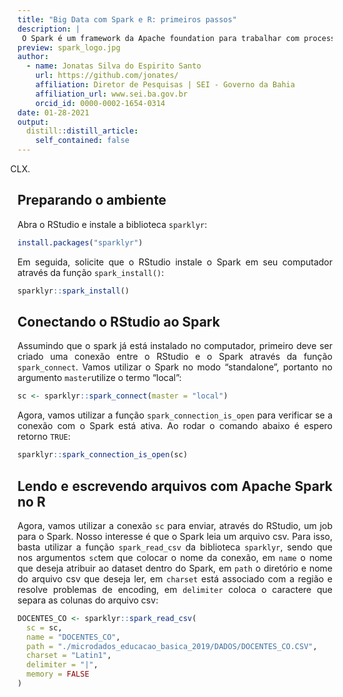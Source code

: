 ```yaml
---
title: "Big Data com Spark e R: primeiros passos"
description: |
 O Spark é um framework da Apache foundation para trabalhar com processamento de big data através de computação distribuida. Atualmente existem duas bibliotecas que permite escrever, em linguagem, jobs para o Spark, a `sparkr` e a `sparklyr`, esta última desenvolvida e mantida pela RStudio. Este post apresenta desde a instalação do Spark até algumas tarefas de manipulação e processamento de dataset no Spark, e o mais legal, tudo direto do RStudio, utilizando linguagem R, através da biblioteca `sparklyr. Os dados do Censo Escolar 2019 foram utilizados como exemplo.
preview: spark_logo.jpg
author:
  - name: Jonatas Silva do Espirito Santo 
    url: https://github.com/jonates/
    affiliation: Diretor de Pesquisas | SEI - Governo da Bahia
    affiliation_url: www.sei.ba.gov.br
    orcid_id: 0000-0002-1654-0314
date: 01-28-2021
output:
  distill::distill_article:
    self_contained: false
---
```

<style>
body {
text-align: justify}
</style>

XXXXXXXXXXXXXXXX.

## Preparando o ambiente

Abra o RStudio e instale a biblioteca `sparklyr`:

``` .r
install.packages("sparklyr")
```

Em seguida, solicite que o RStudio instale o Spark em seu computador através da função `spark_install()`:

``` .r
sparklyr::spark_install()
```


## Conectando o RStudio ao Spark

Assumindo que o spark já está instalado no computador, primeiro deve ser criado uma conexão entre o RStudio e o Spark através da função `spark_connect`. Vamos utilizar o Spark no modo "standalone", portanto no argumento `master`utilize o termo "local":

``` .r
sc <- sparklyr::spark_connect(master = "local")
```

Agora, vamos utilizar a função `spark_connection_is_open` para verificar se a conexão com o Spark está ativa. Ao rodar o comando abaixo é espero retorno `TRUE`:

``` .r
sparklyr::spark_connection_is_open(sc)
```

## Lendo e escrevendo arquivos com Apache Spark no R

Agora, vamos utilizar a conexão `sc` para enviar, através do RStudio, um job para o Spark. Nosso interesse é que o Spark leia um arquivo csv. Para isso, basta utilizar a função `spark_read_csv` da biblioteca `sparklyr`, sendo que nos argumentos `sc`tem que colocar o nome da conexão, em `name` o nome que deseja atribuir ao dataset dentro do Spark, em `path` o diretório e nome do arquivo csv que deseja ler, em `charset` está associado com  a região e resolve problemas de encoding, em `delimiter` coloca o caractere que separa as colunas do arquivo csv:

``` .r
DOCENTES_CO <- sparklyr::spark_read_csv(
  sc = sc,
  name = "DOCENTES_CO",
  path = "./microdados_educacao_basica_2019/DADOS/DOCENTES_CO.CSV",
  charset = "Latin1",
  delimiter = "|",
  memory = FALSE
)  
```

